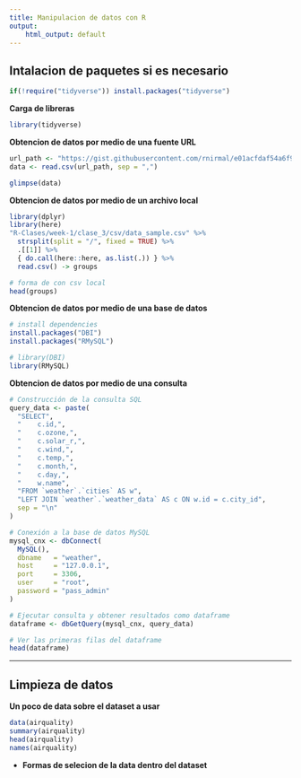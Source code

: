 ```yaml
---
title: Manipulacion de datos con R
output:
    html_output: default
---
```

## Intalacion de paquetes si es necesario
```R
if(!require("tidyverse")) install.packages("tidyverse")
```
**Carga de libreras**
```R
library(tidyverse)
```
**Obtencion de datos por medio de una fuente URL**
```R
url_path <- "https://gist.githubusercontent.com/rnirmal/e01acfdaf54a6f9b24e91ba4cae63518/raw/6b589a5c5a851711e20c5eb28f9d54742d1fe2dc/datasets.csv"
data <- read.csv(url_path, sep = ",")

glimpse(data)
```

**Obtencion de datos por medio de un archivo local**
```R

library(dplyr)
library(here)
"R-Clases/week-1/clase_3/csv/data_sample.csv" %>%
  strsplit(split = "/", fixed = TRUE) %>%
  .[[1]] %>%
  { do.call(here::here, as.list(.)) } %>%
  read.csv() -> groups

# forma de con csv local
head(groups)

```

**Obtencion de datos por medio de una base de datos**
```R

# install dependencies
install.packages("DBI")
install.packages("RMySQL")

# library(DBI)
library(RMySQL)
```

**Obtencion de datos por medio de una consulta**
```R

# Construcción de la consulta SQL
query_data <- paste(
  "SELECT",
  "    c.id,",
  "    c.ozone,",
  "    c.solar_r,",
  "    c.wind,",
  "    c.temp,",
  "    c.month,",
  "    c.day,",
  "    w.name",
  "FROM `weather`.`cities` AS w",
  "LEFT JOIN `weather`.`weather_data` AS c ON w.id = c.city_id",
  sep = "\n"
)

# Conexión a la base de datos MySQL
mysql_cnx <- dbConnect(
  MySQL(),
  dbname   = "weather",
  host     = "127.0.0.1",
  port     = 3306,
  user     = "root",
  password = "pass_admin"
)

# Ejecutar consulta y obtener resultados como dataframe
dataframe <- dbGetQuery(mysql_cnx, query_data)

# Ver las primeras filas del dataframe
head(dataframe)

```

---

## Limpieza de datos
**Un poco de data sobre el dataset a usar**
```R
data(airquality)
summary(airquality)
head(airquality)
names(airquality)
```

- **Formas de selecion de la data dentro del dataset**
```R

```
